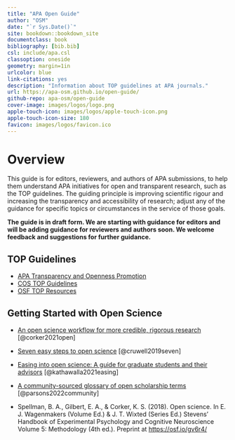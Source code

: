 ```yaml
--- 
title: "APA Open Guide"
author: "OSM"
date: "`r Sys.Date()`"
site: bookdown::bookdown_site
documentclass: book
bibliography: [bib.bib]
csl: include/apa.csl
classoption: oneside
geometry: margin=1in
urlcolor: blue
link-citations: yes
description: "Information about TOP guidelines at APA journals."
url: https://apa-osm.github.io/open-guide/
github-repo: apa-osm/open-guide
cover-image: images/logos/logo.png
apple-touch-icon: images/logos/apple-touch-icon.png
apple-touch-icon-size: 180
favicon: images/logos/favicon.ico
---
```


# Overview {-}

This guide is for editors, reviewers, and authors of APA submissions, to help them understand APA initiatives for open and transparent research, such as the TOP guidelines. The guiding principle is improving scientific rigour and increasing the transparency and accessibility of research; adjust any of the guidance for specific topics or circumstances in the service of those goals.

**The guide is in draft form. We are starting with guidance for editors and will be adding guidance for reviewers and authors soon. We welcome feedback and suggestions for further guidance.**

## TOP Guidelines

* [APA Transparency and Openness Promotion](https://www.apa.org/pubs/journals/resources/transparency-openness-promotion){target="_blank"}
* [COS TOP Guidelines](https://www.cos.io/initiatives/top-guidelines){target="_blank"}
* [OSF TOP Resources](https://osf.io/9f6gx/){target="_blank"}

## Getting Started with Open Science

* [An open science workflow for more credible, rigorous research](https://psyarxiv.com/wu6sn){target="_blank"} [@corker2021open]

* [Seven easy steps to open science](https://doi.org/10.1027/2151-2604/a000387){target="_blank"} [@cruwell2019seven]

* [Easing into open science: A guide for graduate students and their advisors](https://doi.org/10.1525/collabra.18684){target="_blank"} [@kathawalla2021easing]

* [A community-sourced glossary of open scholarship terms](https://doi.org/10.1038/s41562-021-01269-4){target="_blank"} [@parsons2022community]

* Spellman, B. A., Gilbert, E. A., & Corker, K. S. (2018). Open science. In E. J. Wagenmakers (Volume Ed.) & J. T. Wixted (Series Ed.) Stevens’ Handbook of Experimental Psychology and Cognitive Neuroscience Volume 5: Methodology (4th ed.). Preprint at <https://osf.io/gv6r4/>{target="_blank"}
